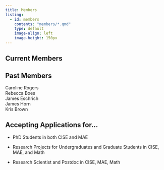 ```yaml
---
title: Members
listing: 
  - id: members
    contents: "members/*.qmd"
    type: default
    image-align: left
    image-height: 150px
---
```


## Current Members

:::{#members}
:::

## Past Members
Caroline Rogers   
<!-- 
we can link an email here or add a where are they now column
-->
Rebecca Boes    
James Eschrich  
James Horn  
Kris Brown

## Accepting Applications for...

* PhD Students in both CISE and MAE

* Research Projects for Undergraduates and Graduate Students in CISE, MAE, and Math

* Research Scientist and Postdoc in CISE, MAE, Math
